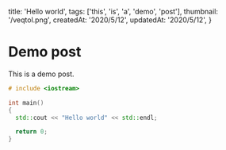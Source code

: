 
  title: 'Hello world',
  tags: ['this', 'is', 'a', 'demo', 'post'],
  thumbnail: '/veqtol.png',
  createdAt: '2020/5/12',
  updatedAt: '2020/5/12',
}


# Demo post

This is a demo post.

```cpp title=main.cpp
# include <iostream>

int main()
{
  std::cout << "Hello world" << std::endl;

  return 0;
}
```
